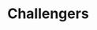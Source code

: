 ---
title: Challengers
description: Tension and old rivalries are rekindled when a tennis-coach's husband meets his childhood friend in a match that could give new life to their waning careers.
rating: 14A (coarse language, Nudity)
genre:
  - Drama
  - Romance
  - Sports
length: 2h 11m
cast:
  - Zendaya
  - Mike Faist
  - Josh O’Conner
showtimes:
  - May 24th
  - May 25th
  - May 26th
poster: ./images/challengers.jpg
trailer: https://www.youtube.com/watch?v=VobTTbg-te0
socialImage: ./images/challengers.jpg
reelAlternative: false
---